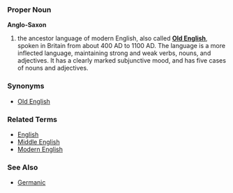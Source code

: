 ===Proper Noun===
'''Anglo-Saxon'''

# the ancestor language of modern English, also called '''[[Old English]]''', spoken in Britain from about 400 AD to 1100 AD.  The language is a more inflected language, maintaining strong and weak verbs, nouns, and adjectives.  It has a clearly marked subjunctive mood, and has five cases of nouns and adjectives.

===Synonyms===
*[[Old English]]

===Related Terms===
*[[English]]
*[[Middle English]]
*[[Modern English]]

===See Also===
*[[Germanic]]